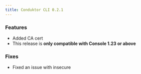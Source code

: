 ```yaml
---
title: Conduktor CLI 0.2.1
---
```



### Features
- Added CA cert 
- This release is **only compatible with Console 1.23 or above**

### Fixes
- Fixed an issue with insecure 

